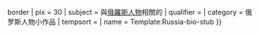 {{asbox
| image     = Flag of Russia.svg{{!}}border
| pix       = 30
| subject   = 與[[俄羅斯人|俄羅斯人物]]相關的
| qualifier = 
| category  = 俄罗斯人物小作品
| tempsort  =  
| name      = Template:Russia-bio-stub
}}<noinclude>
[[Category:俄羅斯人物小作品模板| ]]
</noinclude>